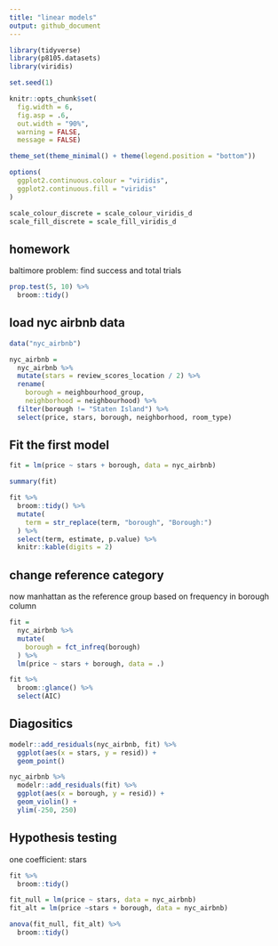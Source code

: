 ```yaml
---
title: "linear models"
output: github_document
---
```


```r
library(tidyverse)
library(p8105.datasets)
library(viridis)

set.seed(1)

knitr::opts_chunk$set(
  fig.width = 6,
  fig.asp = .6,
  out.width = "90%",
  warning = FALSE,
  message = FALSE)

theme_set(theme_minimal() + theme(legend.position = "bottom"))

options(
  ggplot2.continuous.colour = "viridis",
  ggplot2.continuous.fill = "viridis"
)

scale_colour_discrete = scale_colour_viridis_d
scale_fill_discrete = scale_fill_viridis_d
```

## homework
baltimore problem: find success and total trials
```r
prop.test(5, 10) %>% 
  broom::tidy()
```
## load nyc airbnb data 

```r
data("nyc_airbnb")

nyc_airbnb = 
  nyc_airbnb %>% 
  mutate(stars = review_scores_location / 2) %>% 
  rename(
    borough = neighbourhood_group,
    neighborhood = neighbourhood) %>% 
  filter(borough != "Staten Island") %>% 
  select(price, stars, borough, neighborhood, room_type)
```

## Fit the first model 
```r
fit = lm(price ~ stars + borough, data = nyc_airbnb)

summary(fit)

fit %>% 
  broom::tidy() %>% 
  mutate(
    term = str_replace(term, "borough", "Borough:")
  ) %>% 
  select(term, estimate, p.value) %>% 
  knitr::kable(digits = 2)
```

## change reference category
now manhattan as the reference group based on frequency in borough column
```r
fit =
  nyc_airbnb %>% 
  mutate(
    borough = fct_infreq(borough)
  ) %>% 
  lm(price ~ stars + borough, data = .)

fit %>% 
  broom::glance() %>% 
  select(AIC)
```

## Diagositics 
```r
modelr::add_residuals(nyc_airbnb, fit) %>% 
  ggplot(aes(x = stars, y = resid)) +
  geom_point()

nyc_airbnb %>% 
  modelr::add_residuals(fit) %>% 
  ggplot(aes(x = borough, y = resid)) +
  geom_violin() +
  ylim(-250, 250)
```
## Hypothesis testing 

one coefficient: stars

```r
fit %>% 
  broom::tidy()

fit_null = lm(price ~ stars, data = nyc_airbnb)
fit_alt = lm(price ~stars + borough, data = nyc_airbnb)

anova(fit_null, fit_alt) %>% 
  broom::tidy()
```


